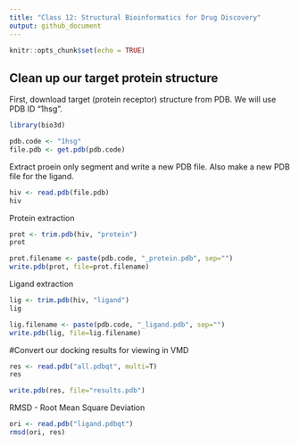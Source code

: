 ```yaml
---
title: "Class 12: Structural Bioinformatics for Drug Discovery"
output: github_document
---
```


```r
knitr::opts_chunk$set(echo = TRUE)
```

## Clean up our target protein structure

First, download target (protein receptor) structure from PDB.  We will use PDB ID "1hsg".

```r
library(bio3d)

pdb.code <- "1hsg"
file.pdb <- get.pdb(pdb.code)
```

Extract proein only segment and write a new PDB file.  Also make a new PDB file for the ligand.

```r
hiv <- read.pdb(file.pdb)
hiv
```


Protein extraction
```r
prot <- trim.pdb(hiv, "protein")
prot
```

```r
prot.filename <- paste(pdb.code, "_protein.pdb", sep="")
write.pdb(prot, file=prot.filename)
```


Ligand extraction
```r
lig <- trim.pdb(hiv, "ligand")
lig
```

```r
lig.filename <- paste(pdb.code, "_ligand.pdb", sep="")
write.pdb(lig, file=lig.filename)
```

#Convert our docking results for viewing in VMD
```r
res <- read.pdb("all.pdbqt", multi=T)
res
```

```r
write.pdb(res, file="results.pdb")
```

RMSD - Root Mean Square Deviation
```r
ori <- read.pdb("ligand.pdbqt")
rmsd(ori, res)
```













